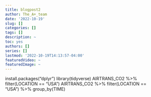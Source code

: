 ```yaml
---
title: blogpost2
author: The_A+_team
date: '2022-10-19'
slug: []
categories: []
tags: []
description: ~
toc: yes
authors: []
series: []
lastmod: '2022-10-19T14:13:57-04:00'
featuredVideo: ~
featuredImage: ~
---
```



install.packages("dplyr")
library(tidyverse)
AIRTRANS_CO2 %>% filter(LOCATION == "USA")
AIRTRANS_CO2 %>% filter(LOCATION == "USA") %>% group_by(TIME) 

